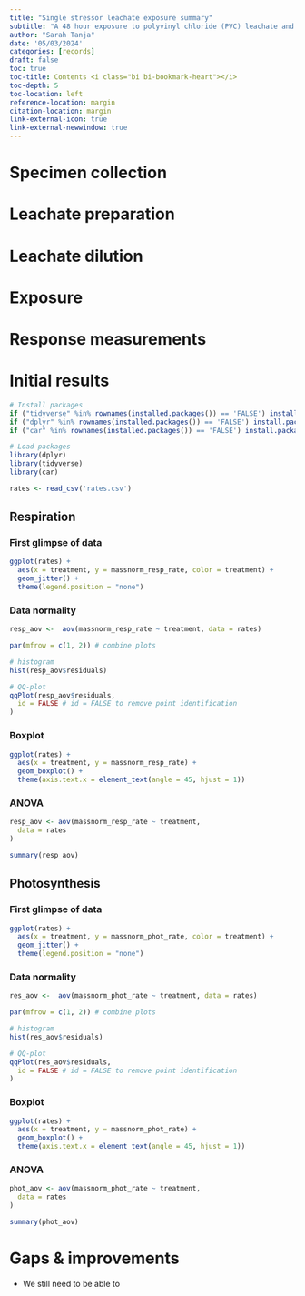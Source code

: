 ```yaml
---
title: "Single stressor leachate exposure summary"
subtitle: "A 48 hour exposure to polyvinyl chloride (PVC) leachate and to aged polypropylene (PP) leachate"
author: "Sarah Tanja"
date: '05/03/2024'
categories: [records]
draft: false
toc: true
toc-title: Contents <i class="bi bi-bookmark-heart"></i>
toc-depth: 5
toc-location: left
reference-location: margin
citation-location: margin
link-external-icon: true
link-external-newwindow: true
---
```


# Specimen collection

# Leachate preparation

# Leachate dilution

# Exposure

# Response measurements

# Initial results
```r
# Install packages
if ("tidyverse" %in% rownames(installed.packages()) == 'FALSE') install.packages('tidyverse')
if ("dplyr" %in% rownames(installed.packages()) == 'FALSE') install.packages('dplyr')
if ("car" %in% rownames(installed.packages()) == 'FALSE') install.packages('car')

# Load packages
library(dplyr)
library(tidyverse)
library(car)
```

```r
rates <- read_csv('rates.csv')
```
## Respiration

### First glimpse of data
```r
ggplot(rates) +
  aes(x = treatment, y = massnorm_resp_rate, color = treatment) +
  geom_jitter() +
  theme(legend.position = "none")
```

### Data normality
```r
resp_aov <-  aov(massnorm_resp_rate ~ treatment, data = rates)
```

```r
par(mfrow = c(1, 2)) # combine plots

# histogram
hist(resp_aov$residuals)

# QQ-plot
qqPlot(resp_aov$residuals,
  id = FALSE # id = FALSE to remove point identification
)
```
### Boxplot
```r
ggplot(rates) +
  aes(x = treatment, y = massnorm_resp_rate) +
  geom_boxplot() +
  theme(axis.text.x = element_text(angle = 45, hjust = 1))
```
### ANOVA
```r
resp_aov <- aov(massnorm_resp_rate ~ treatment,
  data = rates
)

summary(resp_aov)
```


## Photosynthesis

### First glimpse of data
```r
ggplot(rates) +
  aes(x = treatment, y = massnorm_phot_rate, color = treatment) +
  geom_jitter() +
  theme(legend.position = "none")
```

### Data normality
```r
res_aov <-  aov(massnorm_phot_rate ~ treatment, data = rates)
```

```r
par(mfrow = c(1, 2)) # combine plots

# histogram
hist(res_aov$residuals)

# QQ-plot
qqPlot(res_aov$residuals,
  id = FALSE # id = FALSE to remove point identification
)
```

### Boxplot
```r
ggplot(rates) +
  aes(x = treatment, y = massnorm_phot_rate) +
  geom_boxplot() +
  theme(axis.text.x = element_text(angle = 45, hjust = 1))
```

### ANOVA
```r
phot_aov <- aov(massnorm_phot_rate ~ treatment,
  data = rates
)

summary(phot_aov)
```



# Gaps & improvements

- We still need to be able to  

